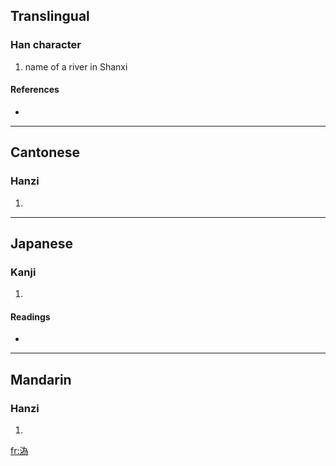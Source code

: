 {{also|沩|潙}}
==Translingual==

===Han character===
{{Han char|rn=85|rad=水|as=09|sn=12|four=3212<sub>7</sub>|canj=水戈大火 (EIKF)}}

# name of a river in Shanxi

====References====
* {{Han ref|kx=0639.111|hdz=31687.011|uh=6E88|ud=28296|bh=D9EC|bd=55788}}

----

==Cantonese==

===Hanzi===
{{yue-hanzi|jyut=|y=gwai1}}

# {{defn|Cantonese}}

----

==Japanese==

===Kanji===
{{ja-kanji|grade=|rs=水09}}

# {{defn|Japanese}}

====Readings====
* {{ja-readings|on=[[き]] (ki), [[い]] (i)|kun=}}

----

==Mandarin==

===Hanzi===
{{cmn-hanzi|sim=沩|pin=[[guī]] ([[gui1]]), [[wéi]] ([[wei2]])|wg=kuei<sup>1</sup>, wei<sup>2</sup>}}

# {{defn|Mandarin}}

[[fr:溈]]